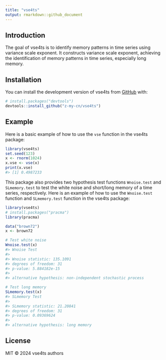 ```yaml
---
title: "vse4ts"
output: rmarkdown::github_document
---
```


<!-- badges: start -->

<!-- badges: end -->

## Introduction

The goal of vse4ts is to identify memory patterns in time series using variance scale exponent. It constructs variance scale exponent, achieving the identification of memory patterns in time series, especially long memory.

## Installation

You can install the development version of vse4ts from [GitHub](https://github.com/) with:

``` r
# install.packages("devtools")
devtools::install_github("z-my-cn/vse4ts")
```

## Example

Here is a basic example of how to use the `vse` function in the vse4ts package:

``` r
library(vse4ts)
set.seed(123)
x <- rnorm(1024)
x.vse <- vse(x)
print(x.vse)
#> [1] 0.4987233
```

This package also provides two hypothesis test functions `Wnoise.test` and `SLmemory.test` to test the white noise and short/long memory of a time series, respectively. Here is an example of how to use the `Wnoise.test` function and `SLmemory.test` function in the vse4ts package:

``` r
library(vse4ts)
# install.packages("pracma")
library(pracma)

data("brown72")
x <- brown72

# Test white noise
Wnoise.test(x)
#> Wnoise Test
#>
#> Wnoise statistic: 135.1091
#> degrees of freedom: 31
#> p-value: 5.884182e-15
#>
#> alternative hypothesis: non-independent stochastic process

# Test long memory
SLmemory.test(x)
#> SLmemory Test
#>
#> SLmemory statistic: 21.20841
#> degrees of freedom: 31
#> p-value: 0.09369624
#>
#> alternative hypothesis: long memory
```

## License

MIT © 2024 vse4ts authors
